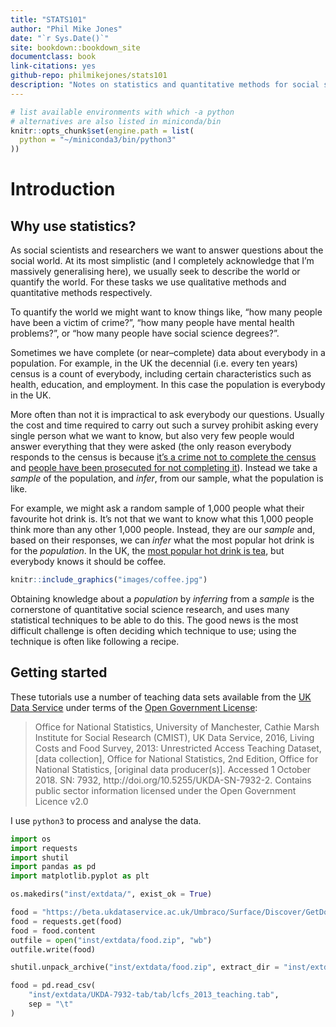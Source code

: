 ```yaml
--- 
title: "STATS101"
author: "Phil Mike Jones"
date: "`r Sys.Date()`"
site: bookdown::bookdown_site
documentclass: book
link-citations: yes
github-repo: philmikejones/stats101
description: "Notes on statistics and quantitative methods for social sciences."
---
```


```r
# list available environments with which -a python
# alternatives are also listed in miniconda/bin
knitr::opts_chunk$set(engine.path = list(
  python = "~/miniconda3/bin/python3"
))
```


# Introduction


## Why use statistics?

As social scientists and researchers we want to answer questions about the social world.
At its most simplistic (and I completely acknowledge that I'm massively generalising here), we usually seek to describe the world or quantify the world.
For these tasks we use qualitative methods and quantitative methods respectively.

To quantify the world we might want to know things like, "how many people have been a victim of crime?", "how many people have mental health problems?", or "how many people have social science degrees?".

Sometimes we have complete (or near--complete) data about everybody in a population.
For example, in the UK the decennial (i.e. every ten years) census is a count of everybody, including certain characteristics such as health, education, and employment.
In this case the population is everybody in the UK.

More often than not it is impractical to ask everybody our questions.
Usually the cost and time required to carry out such a survey prohibit asking every single person what we want to know, but also very few people would answer everything that they were asked (the only reason everybody responds to the census is because [it's a crime not to complete the census](https://en.wikipedia.org/wiki/Census_in_the_United_Kingdom#Criminal_law) and [people have been prosecuted for not completing it](https://www.theguardian.com/uk/2012/jan/27/120-convicted-census-forms-2011)).
Instead we take a *sample* of the population, and *infer*, from our sample, what the population is like.

For example, we might ask a random sample of 1,000 people what their favourite hot drink is.
It's not that we want to know what this 1,000 people think more than any other 1,000 people.
Instead, they are our *sample* and, based on their responses, we can *infer* what the most popular hot drink is for the *population*.
In the UK, the [most popular hot drink is tea](https://www.statista.com/statistics/697383/favorite-hot-drinks-united-kingdom-uk/), but everybody knows it should be coffee.

```r
knitr::include_graphics("images/coffee.jpg")
```

Obtaining knowledge about a *population* by *inferring* from a *sample* is the cornerstone of quantitative social science research, and uses many statistical techniques to be able to do this.
The good news is the most difficult challenge is often deciding which technique to use; using the technique is often like following a recipe.


## Getting started

These tutorials use a number of teaching data sets available from the [UK Data Service](https://www.ukdataservice.ac.uk/) under terms of the [Open Government License](http://www.nationalarchives.gov.uk/doc/open-government-licence/version/3/):

> Office for National Statistics, University of Manchester, Cathie Marsh Institute for Social Research (CMIST), UK Data Service, 2016, Living Costs and Food Survey, 2013: Unrestricted Access Teaching Dataset, [data collection], Office for National Statistics, 2nd Edition, Office for National Statistics, [original data producer(s)]. Accessed 1 October 2018. SN: 7932, http://doi.org/10.5255/UKDA-SN-7932-2. Contains public sector information licensed under the Open Government Licence v2.0

I use `python3` to process and analyse the data.

```python
import os
import requests
import shutil
import pandas as pd
import matplotlib.pyplot as plt
```

```python
os.makedirs("inst/extdata/", exist_ok = True)
```

```python
food = "https://beta.ukdataservice.ac.uk/Umbraco/Surface/Discover/GetDownload?studyNumber=7932&fileName=7932tab_818dcb297393b2557b07f05acaae70b9.zip"
food = requests.get(food)
food = food.content
outfile = open("inst/extdata/food.zip", "wb")
outfile.write(food)
```

```python
shutil.unpack_archive("inst/extdata/food.zip", extract_dir = "inst/extdata/")
```

```python
food = pd.read_csv(
    "inst/extdata/UKDA-7932-tab/tab/lcfs_2013_teaching.tab",
    sep = "\t"
)
```
